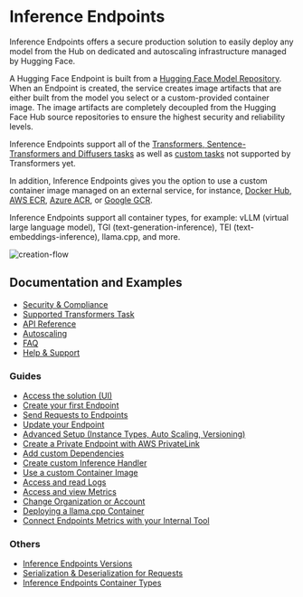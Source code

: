 # Inference Endpoints

Inference Endpoints offers a secure production solution to easily deploy any model from the Hub on dedicated and autoscaling infrastructure managed by Hugging Face. 

A Hugging Face Endpoint is built from a [Hugging Face Model Repository](https://huggingface.co/models). When an Endpoint is created, the service creates image artifacts that are either built from the model you select or a custom-provided container image. The image artifacts are completely decoupled from the Hugging Face Hub source repositories to ensure the highest security and reliability levels.

Inference Endpoints support all of the [Transformers, Sentence-Transformers and Diffusers tasks](/docs/inference-endpoints/supported_tasks) as well as [custom tasks](/docs/inference-endpoints/guides/custom_handler) not supported by Transformers yet.

In addition, Inference Endpoints gives you the option to use a custom container image managed on an external service, for instance, [Docker Hub](https://hub.docker.com/), [AWS ECR](https://aws.amazon.com/ecr/?nc1=h_ls), [Azure ACR](https://azure.microsoft.com/en-gb/products/container-registry/), or [Google GCR](https://cloud.google.com/artifact-registry/docs?h%3A=en). 

Inference Endpoints support all container types, for example: vLLM (virtual large language model), TGI (text-generation-inference), TEI (text-embeddings-inference), llama.cpp, and more.

![creation-flow](https://raw.githubusercontent.com/huggingface/hf-endpoints-documentation/main/assets/creation_flow.png)

## Documentation and Examples

* [Security & Compliance](/docs/inference-endpoints/security)
* [Supported Transformers Task](/docs/inference-endpoints/supported_tasks)
* [API Reference](/docs/inference-endpoints/api_reference)
* [Autoscaling](/docs/inference-endpoints/autoscaling)
* [FAQ](/docs/inference-endpoints/faq)
* [Help & Support](/docs/inference-endpoints/support)

### Guides

* [Access the solution (UI)](/docs/inference-endpoints/guides/access)
* [Create your first Endpoint](/docs/inference-endpoints/guides/create_endpoint)
* [Send Requests to Endpoints](/docs/inference-endpoints/guides/test_endpoint)
* [Update your Endpoint](/docs/inference-endpoints/guides/update_endpoint)
* [Advanced Setup (Instance Types, Auto Scaling, Versioning)](/docs/inference-endpoints/guides/advanced)
* [Create a Private Endpoint with AWS PrivateLink](/docs/inference-endpoints/guides/private_link)
* [Add custom Dependencies](/docs/inference-endpoints/guides/custom_dependencies)
* [Create custom Inference Handler](/docs/inference-endpoints/guides/custom_handler)
* [Use a custom Container Image](/docs/inference-endpoints/guides/custom_container)
* [Access and read Logs](/docs/inference-endpoints/guides/logs)
* [Access and view Metrics](/docs/inference-endpoints/guides/metrics)
* [Change Organization or Account](/docs/inference-endpoints/guides/change_organization)
* [Deploying a llama.cpp Container](/docs/inference-endpoints/guides/llamacpp_container)
* [Connect Endpoints Metrics with your Internal Tool](/docs/inference-endpoints/guides/openmetrics)

### Others

* [Inference Endpoints Versions](/docs/inference-endpoints/others/runtime)
* [Serialization & Deserialization for Requests](/docs/inference-endpoints/others/serialization)
* [Inference Endpoints Container Types](/docs/inference-endpoints/others/container_types)
